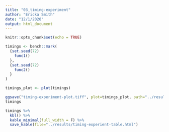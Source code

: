 ```yaml
---
title: "03_timing-experiment"
author: "Ericka Smith"
date: "12/1/2020"
output: html_document
---
```


```r
knitr::opts_chunk$set(echo = TRUE)
```


```r
timings <- bench::mark(
  {set.seed(72)
    func1()
  },
  {set.seed(72)
    func2()
  }
)
```


```r
timings_plot <- plot(timings)

ggsave("timing-experiment-plot.tiff", plot=timings_plot, path="../results")
timings

timings %>%
  kbl() %>%
  kable_minimal(full_width = F) %>%
  save_kable(file="../results/timing-experient-table.html")
```

